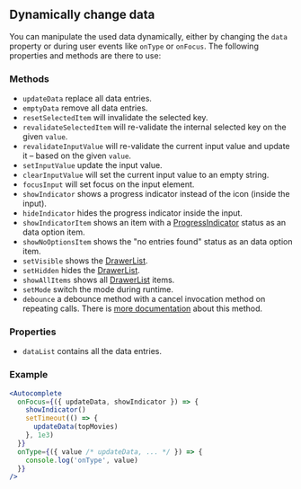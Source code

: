 ## Dynamically change data

You can manipulate the used data dynamically, either by changing the `data` property or during user events like `onType` or `onFocus`. The following properties and methods are there to use:

### Methods

- `updateData` replace all data entries.
- `emptyData` remove all data entries.
- `resetSelectedItem` will invalidate the selected key.
- `revalidateSelectedItem` will re-validate the internal selected key on the given `value`.
- `revalidateInputValue` will re-validate the current input value and update it – based on the given `value`.
- `setInputValue` update the input value.
- `clearInputValue` will set the current input value to an empty string.
- `focusInput` will set focus on the input element.
- `showIndicator` shows a progress indicator instead of the icon (inside the input).
- `hideIndicator` hides the progress indicator inside the input.
- `showIndicatorItem` shows an item with a [ProgressIndicator](/uilib/components/progress-indicator) status as an data option item.
- `showNoOptionsItem` shows the "no entries found" status as an data option item.
- `setVisible` shows the [DrawerList](/uilib/components/fragments/drawer-list).
- `setHidden` hides the [DrawerList](/uilib/components/fragments/drawer-list).
- `showAllItems` shows all [DrawerList](/uilib/components/fragments/drawer-list) items.
- `setMode` switch the mode during runtime.
- `debounce` a debounce method with a cancel invocation method on repeating calls. There is [more documentation](/uilib/helpers/functions/#debounce) about this method.

### Properties

- `dataList` contains all the data entries.

### Example

```jsx
<Autocomplete
  onFocus={({ updateData, showIndicator }) => {
    showIndicator()
    setTimeout(() => {
      updateData(topMovies)
    }, 1e3)
  }}
  onType={({ value /* updateData, ... */ }) => {
    console.log('onType', value)
  }}
/>
```
